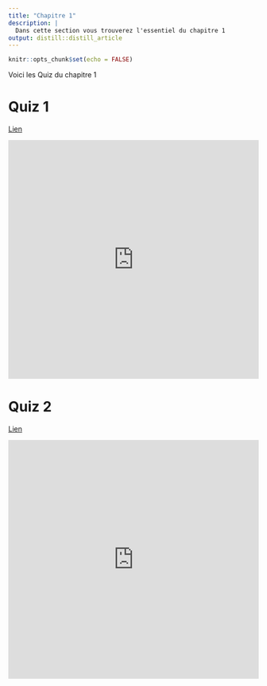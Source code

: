 ```yaml
---
title: "Chapitre 1"
description: |
  Dans cette section vous trouverez l'essentiel du chapitre 1
output: distill::distill_article
---
```


```r
knitr::opts_chunk$set(echo = FALSE)
```
Voici les Quiz du chapitre 1

# Quiz 1

<a href="https://forms.office.com/Pages/ResponsePage.aspx?id=TWbW27lO60aZ2FxDuhU8YXtyIxL24E5LgGv3yrGcR75UMVdGWUNUSFlROUEwVFEzRFNHMkdEWDAyNy4u" target="_blank">Lien</a>

<iframe width="640px" height="480px" src="https://forms.office.com/Pages/ResponsePage.aspx?id=TWbW27lO60aZ2FxDuhU8YXtyIxL24E5LgGv3yrGcR75UMVdGWUNUSFlROUEwVFEzRFNHMkdEWDAyNy4u&embed=true" frameborder="0" marginwidth="0" marginheight="0" style="border: none; max-width:100%; max-height:100vh" allowfullscreen webkitallowfullscreen mozallowfullscreen msallowfullscreen> </iframe>


# Quiz 2 

<a href="https://forms.microsoft.com/Pages/ResponsePage.aspx?id=TWbW27lO60aZ2FxDuhU8YXtyIxL24E5LgGv3yrGcR75URVEwMEc4NTRENENRRUExWFJQVk00RFVaQS4u" target="_blank">Lien</a>

<iframe width="640px" height="480px" src="https://forms.microsoft.com/Pages/ResponsePage.aspx?id=TWbW27lO60aZ2FxDuhU8YXtyIxL24E5LgGv3yrGcR75URVEwMEc4NTRENENRRUExWFJQVk00RFVaQS4u&embed=true" frameborder="0" marginwidth="0" marginheight="0" style="border: none; max-width:100%; max-height:100vh" allowfullscreen webkitallowfullscreen mozallowfullscreen msallowfullscreen> </iframe>


